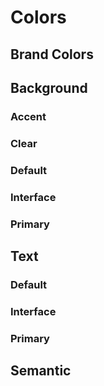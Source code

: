 
<Meta title="Design Tokens/Colors" />

# Colors

## Brand Colors

<DesignTokenDocBlock categoryName="Colors: Brand" viewType="card" />

## Background

### Accent

<DesignTokenDocBlock categoryName="Colors: Background Accent" viewType="table" />

### Clear

<DesignTokenDocBlock categoryName="Colors: Background Clear" viewType="table" />

### Default

<DesignTokenDocBlock categoryName="Colors: Background Default" viewType="table" />

### Interface

<DesignTokenDocBlock categoryName="Colors: Background Interface" viewType="table" />

### Primary

<DesignTokenDocBlock categoryName="Colors: Background Primary" viewType="table" />

## Text

### Default

<DesignTokenDocBlock categoryName="Colors: Text Default" viewType="table" />

### Interface

<DesignTokenDocBlock categoryName="Colors: Text Interface" viewType="table" />

### Primary

<DesignTokenDocBlock categoryName="Colors: Text Primary" viewType="table" />

## Semantic

<DesignTokenDocBlock categoryName="Colors: Functional" viewType="card" />
